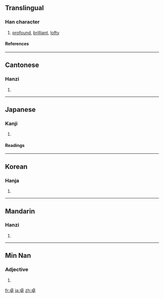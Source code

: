 ==Translingual==
===Han character===
{{Han char|rn=24|rad=十|as=06|sn=8|four=2140<sub>6</sub>|canj=卜日十 (YAJ)}}
# [[profound]], [[brilliant]], [[lofty]]
====References====
{{Han ref|kx=0156.290|dkj=02741|dj=0356.200|hdz=10061.060|uh=5353|ud=21331|bh=A8F4|bd=43252}}
----
==Cantonese==
===Hanzi===
{{yue-hanzi|jyut=|y=cheuk3}}
# {{defn|Cantonese}}
----
==Japanese==
===Kanji===
{{ja-kanji|grade=c|rs=十06}}
# {{defn|Japanese}} 
====Readings====
{{ja-readings|on=[[たく]] (taku)|kun=[[すぐれる]] (sugureru)}}
----
==Korean==
===Hanja===
{{ko-hanja|hangeul=탁|rv=tak|mr=t'ak}}
# {{defn|Korean}}
----

==Mandarin==
===Hanzi===
{{cmn-hanzi|pin=[[chán]] ([[chan2]]), [[shàn]] ([[shan4]]), [[zhuō]] ([[zhuo1]])|wg=ch'an<sup>2</sup>, shan<sup>4</sup>, cho<sup>1</sup>}}
# {{defn|Mandarin}}

----

==Min Nan==
===Adjective===
{{nan-adj|ts|poj=toh|pojt=toh|rs=十06}}

# {{defn|Min Nan}}

[[fr:卓]]
[[ja:卓]]
[[zh:卓]]